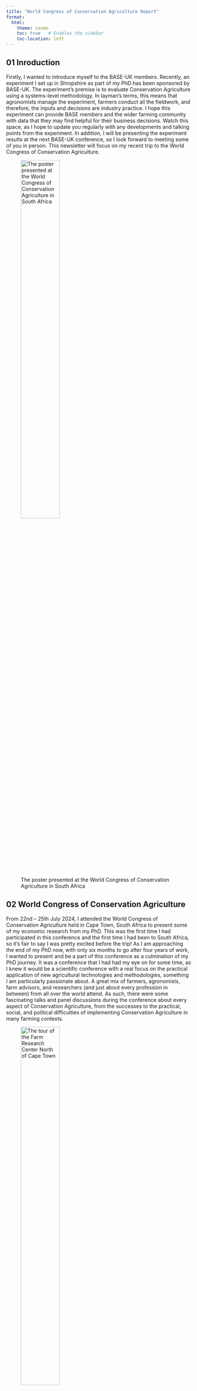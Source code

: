 ```yaml
---
title: "World Congress of Conservation Agriculture Report"
format:
  html:
    theme: cosmo
    toc: true   # Enables the sidebar
    toc-location: left
---
```


## 01 Inroduction

Firstly, I wanted to introduce myself to the BASE-UK members. Recently, an experiment I set up in Shropshire as part of my PhD has been sponsored by BASE-UK. The experiment's premise is to evaluate Conservation Agriculture using a systems-level methodology. In layman’s terms, this means that agronomists manage the experiment, farmers conduct all the fieldwork, and therefore, the inputs and decisions are industry practice. I hope this experiment can provide BASE members and the wider farming community with data that they may find helpful for their business decisions. Watch this space, as I hope to update you regularly with any developments and talking points from the experiment. In addition, I will be presenting the experiment results at the next BASE-UK conference, so I look forward to meeting some of you in person. This newsletter will focus on my recent trip to the World Congress of Conservation Agriculture.

![The poster presented at the World Congress of Conservation Agriculture in South Africa](/images/wcca_poster.jpg){width=50%}

##  02 World Congress of Conservation Agriculture

From 22nd – 25th July 2024, I attended the World Congress of Conservation Agriculture held in Cape Town, South Africa to present some of my economic research from my PhD. This was the first time I had participated in this conference and the first time I had been to South Africa, so it’s fair to say I was pretty excited before the trip! As I am approaching the end of my PhD now, with only six months to go after four years of work, I wanted to present and be a part of this conference as a culmination of my PhD journey. It was a conference that I had had my eye on for some time, as I knew it would be a scientific conference with a real focus on the practical application of new agricultural technologies and methodologies, something I am particularly passionate about. A great mix of farmers, agronomists, farm advisors, and researchers (and just about every profession in between) from all over the world attend. As such, there were some fascinating talks and panel discussions during the conference about every aspect of Conservation Agriculture, from the successes to the practical, social, and political difficulties of implementing Conservation Agriculture in many farming contexts. 

![The tour of the Farm Research Center North of Cape Town](/images/wcca_sprayer.jpg){width=50%}

Beyond the official sessions, one of the most valuable aspects of the Congress was the opportunity to network and exchange ideas with peers from across the globe. I met several farmers practising Conservation Agriculture in their respective regions. One discussion that stood out was integrating cover crops in no-till systems under different climatic conditions. I found it interesting how South African farmers adapt these practices to their unique climate, including periods of intense drought followed by sudden heavy rains. The adaptability and creativity shown by farmers in areas with challenging climates reinforced the importance of context-specific solutions in agriculture.

While the Congress provided a wealth of knowledge, it also highlighted the ongoing challenges we face in promoting Conservation Agriculture. The transition from conventional farming practices is challenging, particularly in regions where policy support is lacking or where farmers face financial and technical barriers. However, the research and innovation evidenced at the congress give me hope that we can overcome these challenges together as an industry.

## 03 Whats next?

As I return to the UK, I am eager to apply the knowledge and connections gained from the Congress to my own research and to share these insights with the BASE-UK community. I’m confident that by working together and learning from global experiences, we can continue to advance Conservation Agriculture practices here at home.

In the coming months, I will focus on my PhD's final stages. Still, I’m excited to keep you updated on my research progress and continue contributing to the conversation on sustainable farming. Please feel free to reach out if you have any questions or if there are particular topics you would like me to explore in future newsletters.

Thank you for your continued support, and I look forward to connecting with many of you at the next BASE-UK conference.

Joe Collins 
Senior Research Associate and PhD Candidate 
Harper Adams University

